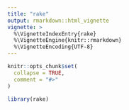 ```yaml
---
title: "rake"
output: rmarkdown::html_vignette
vignette: >
  %\VignetteIndexEntry{rake}
  %\VignetteEngine{knitr::rmarkdown}
  %\VignetteEncoding{UTF-8}
---
```


```r
knitr::opts_chunk$set(
  collapse = TRUE,
  comment = "#>"
)
```

```r
library(rake)
```
